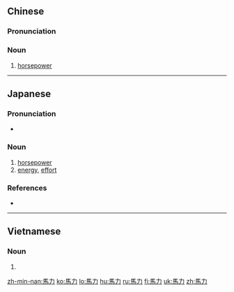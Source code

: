 {{also|马力}}
==Chinese==
{{zh-forms|s=马力}}

===Pronunciation===
{{zh-pron
|m=mǎlì
|c=maa5 lik6
|mn=bé-la̍t
|cat=n
}}

===Noun===
{{zh-noun}}

# [[horsepower]]

{{zh-cat|Advanced}}

----

==Japanese==
{{ja-kanjitab|ば|りき|yomi=on}}

===Pronunciation===
* {{ja-pron|yomi=o|ばりき|acc=0|acc_ref=NHK}}

===Noun===
{{ja-noun|ばりき}}

# [[horsepower]]
# [[energy]], [[effort]]

===References===
<references/>
* {{R:Shogakukan}}

----

==Vietnamese==
{{vi-hantutab}}

===Noun===
{{vi-hantu}}

# {{han tu form of|mã lực|[[horsepower]]}}
[[zh-min-nan:馬力]]
[[ko:馬力]]
[[lo:馬力]]
[[hu:馬力]]
[[ru:馬力]]
[[fi:馬力]]
[[uk:馬力]]
[[zh:馬力]]